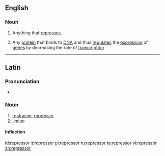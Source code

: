 {{also|Repressor}}
==English==

===Noun===
{{wikipedia}}
{{en-noun}}

# Anything that [[repress]]es.
# {{context|genetics|lang=en}} Any [[protein]] that binds to [[DNA]] and thus [[regulate]]s the [[expression]] of [[gene]]s by decreasing the rate of [[transcription]]

----
==Latin==

===Pronunciation===
* {{la-pronunc|repressor}}

===Noun===
{{la-noun|repressor||repressōris|m|third}}

# [[restrainer]], [[represser]]
# [[limiter]]

====Inflection====
{{la-decl-3rd|repressor|repressōr}}

[[id:repressor]]
[[it:repressor]]
[[pl:repressor]]
[[ru:repressor]]
[[ta:repressor]]
[[vi:repressor]]
[[zh:repressor]]